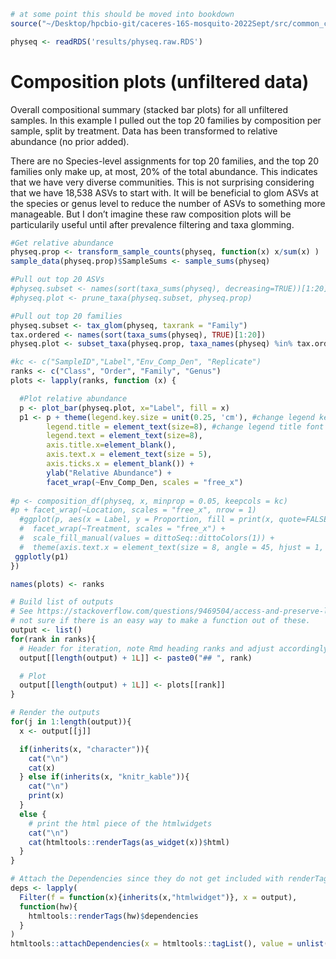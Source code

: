 ```r
# at some point this should be moved into bookdown
source("~/Desktop/hpcbio-git/caceres-16S-mosquito-2022Sept/src/common_code.R", local = knitr::knit_global())
```

```r
physeq <- readRDS('results/physeq.raw.RDS')
```

# Composition plots (unfiltered data)

Overall compositional summary (stacked bar plots) for all unfiltered samples.  In this example I pulled out the top 20 families by composition per sample, split by treatment. Data has been transformed to relative abundance (no prior added).

There are no Species-level assignments for top 20 families, and the top 20 families only make up, at most, 20% of the total abundance. This indicates that we have very diverse communities. This is not surprising considering that we have 18,538 ASVs to start with. It will be beneficial to glom ASVs at the species or genus level to reduce the number of ASVs to something more manageable. But I don't imagine these raw composition plots will be particularily useful until after prevalence filtering and taxa glomming.

```r
#Get relative abundance
physeq.prop <- transform_sample_counts(physeq, function(x) x/sum(x) )
sample_data(physeq.prop)$SampleSums <- sample_sums(physeq)

#Pull out top 20 ASVs
#physeq.subset <- names(sort(taxa_sums(physeq), decreasing=TRUE))[1:20]
#physeq.plot <- prune_taxa(physeq.subset, physeq.prop)

#Pull out top 20 families
physeq.subset <- tax_glom(physeq, taxrank = "Family")
tax.ordered <- names(sort(taxa_sums(physeq), TRUE)[1:20])
physeq.plot <- subset_taxa(physeq.prop, taxa_names(physeq) %in% tax.ordered)
```




```r
#kc <- c("SampleID","Label","Env_Comp_Den", "Replicate")
ranks <- c("Class", "Order", "Family", "Genus")
plots <- lapply(ranks, function (x) { 

  #Plot relative abundance
  p <- plot_bar(physeq.plot, x="Label", fill = x)
  p1 <- p + theme(legend.key.size = unit(0.25, 'cm'), #change legend key size
        legend.title = element_text(size=8), #change legend title font size
        legend.text = element_text(size=8),
        axis.title.x=element_blank(),
        axis.text.x = element_text(size = 5),
        axis.ticks.x = element_blank()) +
        ylab("Relative Abundance") +
        facet_wrap(~Env_Comp_Den, scales = "free_x")
  
#p <- composition_df(physeq, x, minprop = 0.05, keepcols = kc)
#p + facet_wrap(~Location, scales = "free_x", nrow = 1)
  #ggplot(p, aes(x = Label, y = Proportion, fill = print(x, quote=FALSE))) + geom_col() + 
  #  facet_wrap(~Treatment, scales = "free_x") + 
  #  scale_fill_manual(values = dittoSeq::dittoColors(1)) +
  #  theme(axis.text.x = element_text(size = 8, angle = 45, hjust = 1, vjust = 0.5))
 ggplotly(p1)
})

names(plots) <- ranks

# Build list of outputs
# See https://stackoverflow.com/questions/9469504/access-and-preserve-list-names-in-lapply-function for example
# not sure if there is an easy way to make a function out of these.
output <- list()
for(rank in ranks){
  # Header for iteration, note Rmd heading ranks and adjust accordingly
  output[[length(output) + 1L]] <- paste0("## ", rank)

  # Plot
  output[[length(output) + 1L]] <- plots[[rank]]
}

# Render the outputs
for(j in 1:length(output)){
  x <- output[[j]]

  if(inherits(x, "character")){
    cat("\n")
    cat(x)
  } else if(inherits(x, "knitr_kable")){
    cat("\n")
    print(x)
  }
  else {
    # print the html piece of the htmlwidgets
    cat("\n")
    cat(htmltools::renderTags(as_widget(x))$html)
  }
}
```

```r
# Attach the Dependencies since they do not get included with renderTags(...)$html
deps <- lapply(
  Filter(f = function(x){inherits(x,"htmlwidget")}, x = output),
  function(hw){
    htmltools::renderTags(hw)$dependencies
  }
)
htmltools::attachDependencies(x = htmltools::tagList(), value = unlist(deps,recursive=FALSE))
```
